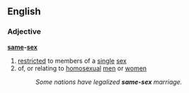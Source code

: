 ==English==
===Adjective===
'''[[same]]-[[sex]]'''
# [[restricted]] to members of a [[single]] [[sex]]
# of, or relating to [[homosexual]] [[men]] or [[women]]
#:''Some nations have legalized '''same-sex''' marriage.''